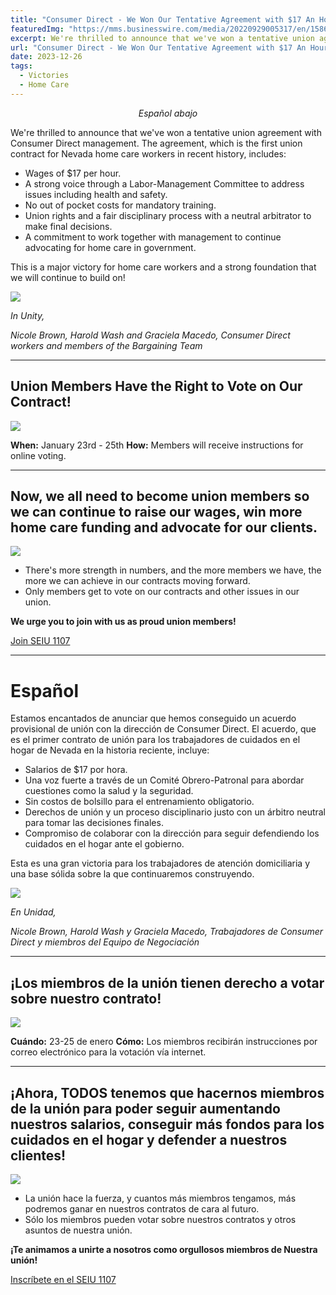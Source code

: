 ```yaml
---
title: "Consumer Direct - We Won Our Tentative Agreement with $17 An Hour!"
featuredImg: "https://mms.businesswire.com/media/20220929005317/en/1586766/22/CDCN_Logo_nt_ns_FIN.jpg"
excerpt: We're thrilled to announce that we've won a tentative union agreement with Consumer Direct management.
url: "Consumer Direct - We Won Our Tentative Agreement with $17 An Hour!"
date: 2023-12-26
tags:
  - Victories
  - Home Care
---
```


_<p style="text-align: center;">Español abajo</p>_

We're thrilled to announce that we've won a tentative union agreement with Consumer Direct management. The agreement, which is the first union contract for Nevada home care workers in recent history, includes:

- Wages of $17 per hour.
- A strong voice through a Labor-Management Committee to address issues including health and safety.
- No out of pocket costs for mandatory training.
- Union rights and a fair disciplinary process with a neutral arbitrator to make final decisions.
- A commitment to work together with management to continue advocating for home care in government.

This is a major victory for home care workers and a strong foundation that we will continue to build on!

![](/post_imgs/2023/tentative-win.jpg)

_In Unity,_

_Nicole Brown, Harold Wash and Graciela Macedo,_
_Consumer Direct workers and members of the Bargaining Team_

---

## Union Members Have the Right to Vote on Our Contract!

![](/post_imgs/2023/seiu-vote.png)

**When:** January 23rd - 25th
**How:** Members will receive instructions for online voting.

---

## Now, we all need to become union members so we can continue to raise our wages, win more home care funding and advocate for our clients.

![](/post_imgs/2023/tentative-win2.jpg)

- There's more strength in numbers, and the more members we have, the more we can achieve in our contracts moving forward.
- Only members get to vote on our contracts and other issues in our union.

**We urge you to join with us as proud union members!**

[Join SEIU 1107](/join)

---

# Español

Estamos encantados de anunciar que hemos conseguido un acuerdo provisional de unión con la dirección de Consumer Direct. El acuerdo, que es el primer contrato de unión para los trabajadores de cuidados en el hogar de Nevada en la historia reciente, incluye:

- Salarios de $17 por hora.
- Una voz fuerte a través de un Comité Obrero-Patronal para abordar cuestiones como la salud y la seguridad.
- Sin costos de bolsillo para el entrenamiento obligatorio.
- Derechos de unión y un proceso disciplinario justo con un árbitro neutral para tomar las decisiones finales.
- Compromiso de colaborar con la dirección para seguir defendiendo los cuidados en el hogar ante el gobierno.

Esta es una gran victoria para los trabajadores de atención domiciliaria y una base sólida sobre la que continuaremos construyendo.

![](/post_imgs/2023/tentative-win.jpg)

_En Unidad,_

_Nicole Brown, Harold Wash y Graciela Macedo,_
_Trabajadores de Consumer Direct y miembros del Equipo de Negociación_

---

## ¡Los miembros de la unión tienen derecho a votar sobre nuestro contrato!

![](/post_imgs/2023/seiu-vote.png)

**Cuándo:** 23-25 de enero
**Cómo:** Los miembros recibirán instrucciones por correo electrónico para la votación vía internet.

---

## ¡Ahora, TODOS tenemos que hacernos miembros de la unión para poder seguir aumentando nuestros salarios, conseguir más fondos para los cuidados en el hogar y defender a nuestros clientes!

![](/post_imgs/2023/tentative-win2.jpg)

- La unión hace la fuerza, y cuantos más miembros tengamos, más podremos ganar en nuestros contratos de cara al futuro.
- Sólo los miembros pueden votar sobre nuestros contratos y otros asuntos de nuestra unión.

**¡Te animamos a unirte a nosotros como orgullosos miembros de Nuestra unión!**

[Inscríbete en el SEIU 1107](/join)

